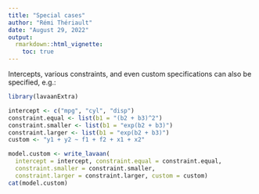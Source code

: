 ```yaml
---
title: "Special cases"
author: "Rémi Thériault"
date: "August 29, 2022"
output:
  rmarkdown::html_vignette:
    toc: true
---
```


Intercepts, various constraints, and even custom specifications can also be specified, e.g.:

```r
library(lavaanExtra)
```

```r
intercept <- c("mpg", "cyl", "disp")
constraint.equal <- list(b1 = "(b2 + b3)^2")
constraint.smaller <- list(b1 = "exp(b2 + b3)")
constraint.larger <- list(b1 = "exp(b2 + b3)")
custom <- "y1 + y2 ~ f1 + f2 + x1 + x2"

model.custom <- write_lavaan(
  intercept = intercept, constraint.equal = constraint.equal, 
  constraint.smaller = constraint.smaller, 
  constraint.larger = constraint.larger, custom = custom)
cat(model.custom)
```

